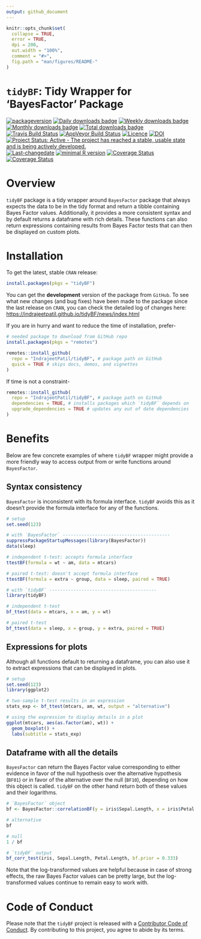```yaml
---
output: github_document
---
```


  <!-- README.md is generated from README.Rmd. Please edit that file -->

```r
knitr::opts_chunk$set(
  collapse = TRUE,
  error = TRUE,
  dpi = 200,
  out.width = "100%",
  comment = "#>",
  fig.path = "man/figures/README-"
)
```

# `tidyBF`: Tidy Wrapper for 'BayesFactor' Package

[![packageversion](https://img.shields.io/badge/Package%20version-0.1.0.9000-orange.svg?style=flat-square)](https://github.com/IndrajeetPatil/tidyBF/commits/master)
[![Daily downloads badge](https://cranlogs.r-pkg.org/badges/last-day/tidyBF?color=blue)](https://CRAN.R-project.org/package=tidyBF)
[![Weekly downloads badge](https://cranlogs.r-pkg.org/badges/last-week/tidyBF?color=blue)](https://CRAN.R-project.org/package=tidyBF)
[![Monthly downloads badge](https://cranlogs.r-pkg.org/badges/last-month/tidyBF?color=blue)](https://CRAN.R-project.org/package=tidyBF)
[![Total downloads badge](https://cranlogs.r-pkg.org/badges/grand-total/tidyBF?color=blue)](https://CRAN.R-project.org/package=tidyBF)
[![Travis Build Status](https://travis-ci.org/IndrajeetPatil/tidyBF.svg?branch=master)](https://travis-ci.org/IndrajeetPatil/tidyBF) 
[![AppVeyor Build Status](https://ci.appveyor.com/api/projects/status/github/IndrajeetPatil/tidyBF?branch=master&svg=true)](https://ci.appveyor.com/project/IndrajeetPatil/tidyBF) 
[![Licence](https://img.shields.io/badge/licence-GPL--3-blue.svg)](https://www.gnu.org/licenses/gpl-3.0.en.html)
[![DOI](https://zenodo.org/badge/126624251.svg)](https://zenodo.org/badge/latestdoi/126624251)
[![Project Status: Active - The project has reached a stable, usable state and is being actively developed.](http://www.repostatus.org/badges/latest/active.svg)](http://www.repostatus.org/#active)
[![Last-changedate](https://img.shields.io/badge/last%20change-`r gsub('-', '--', Sys.Date())`-yellowgreen.svg)](https://github.com/IndrajeetPatil/tidyBF/commits/master)
[![minimal R version](https://img.shields.io/badge/R%3E%3D-3.5.0-6666ff.svg)](https://cran.r-project.org/)
[![Coverage Status](https://img.shields.io/codecov/c/github/IndrajeetPatil/tidyBF/master.svg)](https://codecov.io/github/IndrajeetPatil/tidyBF?branch=master)
[![Coverage Status](https://coveralls.io/repos/github/IndrajeetPatil/tidyBF/badge.svg?branch=master)](https://coveralls.io/github/IndrajeetPatil/tidyBF?branch=master)

# Overview

`tidyBF` package is a tidy wrapper around `BayesFactor` package that always
expects the data to be in the tidy format and return a tibble containing Bayes
Factor values. Additionally, it provides a more consistent syntax and by
default returns a dataframe with rich details. These functions can also return
expressions containing results from Bayes Factor tests that can then be
displayed on custom plots.

# Installation

To get the latest, stable `CRAN` release:

```r
install.packages(pkgs = "tidyBF")
```

You can get the **development** version of the package from `GitHub`. To see
what new changes (and bug fixes) have been made to the package since the last
release on `CRAN`, you can check the detailed log of changes here:
<https://indrajeetpatil.github.io/tidyBF/news/index.html>

If you are in hurry and want to reduce the time of installation, prefer-

```r
# needed package to download from GitHub repo
install.packages(pkgs = "remotes")

remotes::install_github(
  repo = "IndrajeetPatil/tidyBF", # package path on GitHub
  quick = TRUE # skips docs, demos, and vignettes
)
```

If time is not a constraint-

```r
remotes::install_github(
  repo = "IndrajeetPatil/tidyBF", # package path on GitHub
  dependencies = TRUE, # installs packages which `tidyBF` depends on
  upgrade_dependencies = TRUE # updates any out of date dependencies
)
```

# Benefits

Below are few concrete examples of where `tidyBF` wrapper might provide a more
friendly way to access output from or write functions around `BayesFactor`.

## Syntax consistency

`BayesFactor` is inconsistent with its formula interface. `tidyBF` avoids this
as it doesn't provide the formula interface for any of the functions.

```r
# setup
set.seed(123)

# with `BayesFactor` ----------------------------------------
suppressPackageStartupMessages(library(BayesFactor))
data(sleep)

# independent t-test: accepts formula interface
ttestBF(formula = wt ~ am, data = mtcars)

# paired t-test: doesn't accept formula interface
ttestBF(formula = extra ~ group, data = sleep, paired = TRUE)

# with `tidyBF` ----------------------------------------
library(tidyBF)

# independent t-test
bf_ttest(data = mtcars, x = am, y = wt)

# paired t-test
bf_ttest(data = sleep, x = group, y = extra, paired = TRUE)
```

## Expressions for plots

Although all functions default to returning a dataframe, you can also use it
to extract expressions that can be displayed in plots.

```r
# setup
set.seed(123)
library(ggplot2)

# two-sample t-test results in an expression
stats_exp <- bf_ttest(mtcars, am, wt, output = "alternative")

# using the expression to display details in a plot
ggplot(mtcars, aes(as.factor(am), wt)) +
  geom_boxplot() +
  labs(subtitle = stats_exp)
```

## Dataframe with all the details

`BayesFactor` can return the Bayes Factor value corresponding to either
evidence in favor of the null hypothesis over the alternative hypothesis
(`BF01`) or in favor of the alternative over the null (`BF10`), depending on how this
object is called. `tidyBF` on the other hand return both of these values and
their logarithms.

```r
# `BayesFactor` object
bf <- BayesFactor::correlationBF(y = iris$Sepal.Length, x = iris$Petal.Length)

# alternative
bf

# null
1 / bf

# `tidyBF` output
bf_corr_test(iris, Sepal.Length, Petal.Length, bf.prior = 0.333)
```

Note that the log-transformed values are helpful because in case of strong
effects, the raw Bayes Factor values can be pretty large, but the
log-transformed values continue to remain easy to work with.

# Code of Conduct

Please note that the `tidyBF` project is released with a [Contributor Code of Conduct](https://contributor-covenant.org/version/2/0/CODE_OF_CONDUCT.html). 
By contributing to this project, you agree to abide by its terms.
